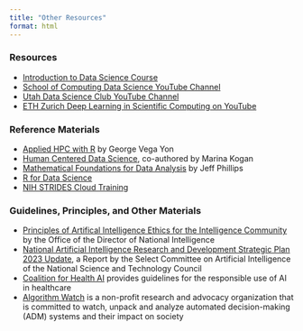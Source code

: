 ```yaml
---
title: "Other Resources"
format: html
---
```

### Resources
* [Introduction to Data Science Course](https://datasciencecourse.net/2023/index.html){target="_blank"}
* [School of Computing Data Science YouTube Channel](https://www.youtube.com/@UofUDataScience/videos){target="_blank"}
* [Utah Data Science Club YouTube Channel](https://www.youtube.com/@utahdatascience6178/videos){target="_blank"}
* [ETH Zurich Deep Learning in Scientific Computing on YouTube](https://www.youtube.com/@CAMLabETHZurich){target="_blank"}

### Reference Materials
* [Applied HPC with R](https://book-hpc.ggvy.cl/){target="_blank"} by George Vega Yon
* [Human Centered Data Science](https://mitpress.mit.edu/9780262543217/human-centered-data-science/){target="_blank"}, co-authored by Marina Kogan
* [Mathematical Foundations for Data Analysis](https://mathfordata.github.io/){target="_blank"} by Jeff Phillips
* [R for Data Science](https://r4ds.had.co.nz/){target="_blank"}
* [NIH STRIDES Cloud Training](https://cloud.nih.gov/training/){target="_blank"}

### Guidelines, Principles, and Other Materials
* [Principles of Artifical Intelligence Ethics for the Intelligence Community](https://www.intelligence.gov/principles-of-artificial-intelligence-ethics-for-the-intelligence-community){target="_blank"} by the Office of the Director of National Intelligence
* [National Artificial Intelligence Research and Development Strategic Plan 2023 Update](https://www.whitehouse.gov/wp-content/uploads/2023/05/National-Artificial-Intelligence-Research-and-Development-Strategic-Plan-2023-Update.pdf){target="_blank"}, a Report by the Select Committee on Artificial Intelligence of the National Science and Technology Council
* [Coalition for Health AI](https://www.coalitionforhealthai.org/){target="_blank"} provides guidelines for the responsible use of AI in healthcare
* [Algorithm Watch](https://algorithmwatch.org/en/){target="_blank"} is a non-profit research and advocacy organization that is committed to watch, unpack and analyze automated decision-making (ADM) systems and their impact on society